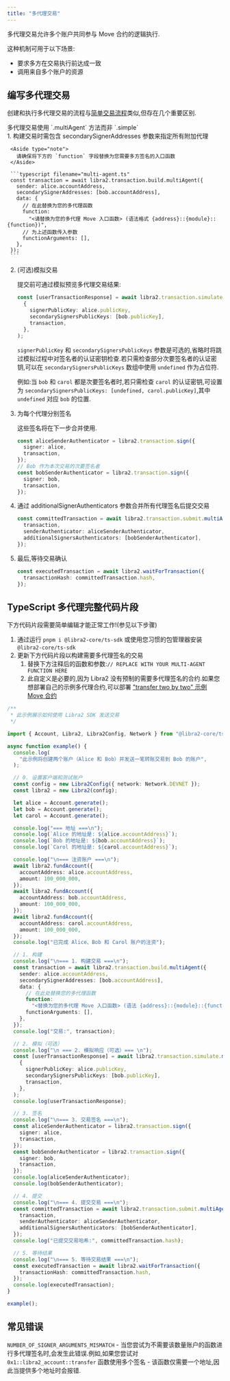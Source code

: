 ```yaml
---
title: "多代理交易"
---
```



多代理交易允许多个账户共同参与 Move 合约的逻辑执行.

这种机制可用于以下场景:

- 要求多方在交易执行前达成一致
- 调用来自多个账户的资源

## 编写多代理交易

创建和执行多代理交易的流程与[简单交易流程](/zh/build/sdks/ts-sdk/building-transactions)类似,但存在几个重要区别.

<Aside type="note">
  多代理交易使用 `.multiAgent` 方法而非 `.simple`
</Aside>

<Steps>
  1. 构建交易时需包含 secondarySignerAddresses 参数来指定所有附加代理

     <Aside type="note">
       请确保将下方的 `function` 字段替换为您需要多方签名的入口函数
     </Aside>

     ```typescript filename="multi-agent.ts"
     const transaction = await libra2.transaction.build.multiAgent({
       sender: alice.accountAddress,
       secondarySignerAddresses: [bob.accountAddress],
       data: {
         // 在此替换为您的多代理函数
         function:
           "<请替换为您的多代理 Move 入口函数> (语法格式 {address}::{module}::{function})",
         // 为上述函数传入参数
         functionArguments: [],
       },
     });
     ```

  2. (可选)模拟交易

     提交前可通过模拟预览多代理交易结果:

     ```typescript filename="multi-agent.ts"
     const [userTransactionResponse] = await libra2.transaction.simulate.multiAgent(
       {
         signerPublicKey: alice.publicKey,
         secondarySignersPublicKeys: [bob.publicKey],
         transaction,
       },
     );
     ```

     `signerPublicKey` 和 `secondarySignersPublicKeys` 参数是可选的,省略时将跳过模拟过程中对签名者的认证密钥检查.若只需检查部分次要签名者的认证密钥,可以在 `secondarySignersPublicKeys` 数组中使用 `undefined` 作为占位符.

     例如:当 `bob` 和 `carol` 都是次要签名者时,若只需检查 `carol` 的认证密钥,可设置为 `secondarySignersPublicKeys: [undefined, carol.publicKey]`,其中 `undefined` 对应 `bob` 的位置.

  3. 为每个代理分别签名

     这些签名将在下一步合并使用.

     ```typescript filename="multi-agent.ts"
     const aliceSenderAuthenticator = libra2.transaction.sign({
       signer: alice,
       transaction,
     });
     // Bob 作为本次交易的次要签名者
     const bobSenderAuthenticator = libra2.transaction.sign({
       signer: bob,
       transaction,
     });
     ```

  4. 通过 additionalSignerAuthenticators 参数合并所有代理签名后提交交易

     ```typescript filename="multi-agent.ts"
     const committedTransaction = await libra2.transaction.submit.multiAgent({
       transaction,
       senderAuthenticator: aliceSenderAuthenticator,
       additionalSignersAuthenticators: [bobSenderAuthenticator],
     });
     ```

  5. 最后,等待交易确认

     ```typescript filename="multi-agent.ts"
     const executedTransaction = await libra2.waitForTransaction({
       transactionHash: committedTransaction.hash,
     });
     ```
</Steps>

## TypeScript 多代理完整代码片段

<Aside type="caution">
  下方代码片段需要简单编辑才能正常工作!(参见以下步骤)
</Aside>

1. 通过运行 `pnpm i @libra2-core/ts-sdk` 或使用您习惯的包管理器安装 `@libra2-core/ts-sdk`
2. 更新下方代码片段以构建需要多代理签名的交易
   1. 替换下方注释后的函数和参数:`// REPLACE WITH YOUR MULTI-AGENT FUNCTION HERE`
   2. 此自定义是必要的,因为 Libra2 没有预制的需要多代理签名的合约.如果您想部署自己的示例多代理合约,可以部署 ["transfer two by two" 示例 Move 合约](https://github.com/libra2org/libra2-ts-sdk/blob/main/tests/move/transfer/sources/script_two_by_two.move#L5)

```typescript filename="multi-agent.ts"
/**
 * 此示例展示如何使用 Libra2 SDK 发送交易
 */

import { Account, Libra2, Libra2Config, Network } from "@libra2-core/ts-sdk";

async function example() {
  console.log(
    "此示例将创建两个账户（Alice 和 Bob）并发送一笔转账交易到 Bob 的账户",
  );

  // 0. 设置客户端和测试账户
  const config = new Libra2Config({ network: Network.DEVNET });
  const libra2 = new Libra2(config);

  let alice = Account.generate();
  let bob = Account.generate();
  let carol = Account.generate();

  console.log("=== 地址 ===\n");
  console.log(`Alice 的地址是: ${alice.accountAddress}`);
  console.log(`Bob 的地址是: ${bob.accountAddress}`);
  console.log(`Carol 的地址是: ${carol.accountAddress}`);

  console.log("\n=== 注资账户 ===\n");
  await libra2.fundAccount({
    accountAddress: alice.accountAddress,
    amount: 100_000_000,
  });
  await libra2.fundAccount({
    accountAddress: bob.accountAddress,
    amount: 100_000_000,
  });
  await libra2.fundAccount({
    accountAddress: carol.accountAddress,
    amount: 100_000_000,
  });
  console.log("已完成 Alice、Bob 和 Carol 账户的注资");

  // 1. 构建
  console.log("\n=== 1. 构建交易 ===\n");
  const transaction = await libra2.transaction.build.multiAgent({
    sender: alice.accountAddress,
    secondarySignerAddresses: [bob.accountAddress],
    data: {
      // 在此处替换您的多代理函数
      function:
        "<替换为您的多代理 Move 入口函数> (语法 {address}::{module}::{function})",
      functionArguments: [],
    },
  });
  console.log("交易:", transaction);

  // 2. 模拟（可选）
  console.log("\n === 2. 模拟响应（可选）=== \n");
  const [userTransactionResponse] = await libra2.transaction.simulate.multiAgent(
    {
      signerPublicKey: alice.publicKey,
      secondarySignersPublicKeys: [bob.publicKey],
      transaction,
    },
  );
  console.log(userTransactionResponse);

  // 3. 签名
  console.log("\n=== 3. 交易签名 ===\n");
  const aliceSenderAuthenticator = libra2.transaction.sign({
    signer: alice,
    transaction,
  });
  const bobSenderAuthenticator = libra2.transaction.sign({
    signer: bob,
    transaction,
  });
  console.log(aliceSenderAuthenticator);
  console.log(bobSenderAuthenticator);

  // 4. 提交
  console.log("\n=== 4. 提交交易 ===\n");
  const committedTransaction = await libra2.transaction.submit.multiAgent({
    transaction,
    senderAuthenticator: aliceSenderAuthenticator,
    additionalSignersAuthenticators: [bobSenderAuthenticator],
  });
  console.log("已提交交易哈希:", committedTransaction.hash);

  // 5. 等待结果
  console.log("\n=== 5. 等待交易结果 ===\n");
  const executedTransaction = await libra2.waitForTransaction({
    transactionHash: committedTransaction.hash,
  });
  console.log(executedTransaction);
}

example();
```

## 常见错误

`NUMBER_OF_SIGNER_ARGUMENTS_MISMATCH` - 当您尝试为不需要该数量账户的函数进行多代理签名时,会发生此错误.例如,如果您尝试对 `0x1::libra2_account::transfer` 函数使用多个签名 - 该函数仅需要一个地址,因此当提供多个地址时会报错.
